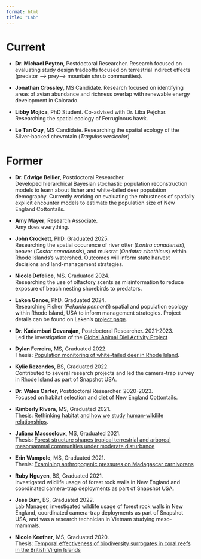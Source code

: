 ```yaml
---
format: html
title: "Lab"
---
```


# Current

- **Dr. Michael Peyton**, Postdoctoral Researcher. Research focused on evaluating study design tradeoffs focused on terrestrial indirect effects (predator --> prey--> mountain shrub communities). 

- **Jonathan Crossley**, MS Candidate. Research focused on identifying areas of avian abundance and richness overlap with renewable energy development in Colorado. 

- **Libby Mojica**, PhD Student. Co-advised with Dr. Liba Pejchar. Researching the spatial ecology of Ferruginous hawk. 

- **Le Tan Quy**, MS Candidate. Researching the spatial ecology of the Silver-backed chevrotain (*Tragulus versicolor*)

# Former

- **Dr. Edwige Bellier**, Postdoctoral Researcher. <br>
Developed hierarchical Bayesian stochastic population reconstruction models to learn about fisher and white-tailed deer population demography. Currently working on evaluating the robustness of spatially explicit encounter models to estimate the population size of New England Cottontails.

- **Amy Mayer**, Research Associate. <br>
Amy does everything.

- **John Crockett**, PhD. Graduated 2025. <br>
Researching the spatial occurence of river otter (*Lontra canadensis*), beaver (*Castor canadensis*), and muksrat (*Ondatra zibethicus*) within Rhode Islands's watershed. Outcomes will inform state harvest decisions and land-management strategies.

- **Nicole Defelice**, MS. Graduated 2024.<br>
 Researching the use of olfactory scents as misinformation to reduce exposure of beach nesting shorebirds to predators. 

- **Laken Ganoe**, PhD. Graduated 2024. <br>
Researching Fisher (*Pekania pennanti*) spatial and population ecology within Rhode Island, USA to inform management strategies. Project details can be found on Laken's [project page](https://www.lakenganoe.com/meet-ri-fishers.html).


- **Dr. Kadambari Devarajan**, Postdoctoral Researcher. 2021-2023. <br>
Led the investigation of the [Global Animal Diel Activity Project](https://diel-project.github.io/)


- **Dylan Ferreira**, MS, Graduated 2022. <br>
Thesis: [Population monitoring of white-tailed deer in Rhode Island](https://digitalcommons.uri.edu/cgi/viewcontent.cgi?article=3117&context=theses).

- **Kylie Rezendes**, BS, Graduated 2022. <br>
Contributed to several research projects and led the camera-trap survey in Rhode Island as part of Snapshot USA.

- **Dr. Wales Carter**, Postdoctoral Researcher. 2020-2023. <br>
Focused on habitat selection and diet of New England Cottontails.


- **Kimberly Rivera**, MS, Graduated 2021. <br>
Thesis: [Rethinking habitat and how we study human-wildlife relationships](https://digitalcommons.uri.edu/cgi/viewcontent.cgi?article=3070&context=theses). 


- **Juliana Massseloux**, MS, Graduated 2021. <br>
Thesis: [Forest structure shapes tropical terrestrial and arboreal mesomammal communities under moderate disturbance](https://digitalcommons.uri.edu/cgi/viewcontent.cgi?article=2941&context=theses)

- **Erin Wampole**, MS, Graduated 2021. <br>
Thesis: [Examining anthropogenic pressures on Madagascar carnivorans](https://digitalcommons.uri.edu/cgi/viewcontent.cgi?article=2899&context=theses)

- **Ruby Nguyen**, BS, Graduated 2021. <br>
Investigated wildlife usage of forest rock walls in New England and coordinated camera-trap deployments as part of Snapshot USA.


- **Jess Burr**, BS, Graduated 2022. <br>
Lab Manager, investigated wildlife usage of forest rock walls in New England, coordinated camera-trap deployments as part of Snapshot USA, and was a research technician in Vietnam studying meso-mammals. 


- **Nicole Keefner**, MS, Graduated 2020. <br>
Thesis: [Temporal effectiveness of biodiversity surrogates in coral reefs in the British Virgin Islands](https://digitalcommons.uri.edu/cgi/viewcontent.cgi?article=2723&context=theses)
